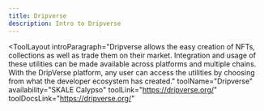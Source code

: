 ```yaml
---
title: Dripverse
description: Intro to Dripverse
---
```


<ToolLayout
    introParagraph="Dripverse allows the easy creation of NFTs, collections as well as trade them on their market. 
    Integration and usage of these utilities can be made available across platforms and multiple chains. With the DripVerse platform, any user can access the utilities by choosing from what the developer ecosystem has created."
    toolName="Dripverse"
    availability="SKALE Calypso"
    toolLink="https://dripverse.org/"
    toolDocsLink="https://dripverse.org/"
>


</ToolLayout>
